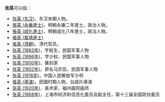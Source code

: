 '''张英'''可以指：
* [[张英_(东汉)|张英 (东汉)]]，东汉末期人物。
* [[張英_(永樂進士)|張英 (永樂進士)]]，明朝永樂二年進士，政治人物。
* [[張英_(成化進士)|張英 (成化進士)]]，明朝成化八年進士，政治人物。
* [[張英_(嘉靖進士)|張英 (嘉靖進士)]]
* [[張英_(清朝)|張英 (清朝)]]，清代官员。
* [[张英_(1883年)|张英 (1883年)]]，字挺生，民国军事人物
* [[张英_(1896年)|张英 (1896年)]]，字少权，民国军事人物
* [[张英_(1900年)|张英 (1900年)]]，篆刻家
* [[张英_(1902年)|张英 (1902年)]]，原名马宗显，民国军事人物
* [[张英_(1916年)|张英 (1916年)]]，中国人民解放军少将
* [[張英_(導演)|張英 (導演)]]，民國时期人物，台語片導演
* [[张英_(1920年)|张英 (1920年)]]，美术家，福州画院画师
* [[张英_(1968年)|张英 (1968年)]]，上海市经济和信息化委员会副主任，第十三届全国政协委员

{{disambig|Y|Cat=二字张姓人名消歧义}}